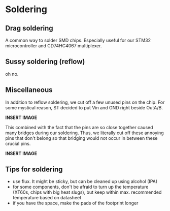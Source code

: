 # Soldering

## Drag soldering

A common way to solder SMD chips. Especially useful for our STM32 microcontroller and CD74HC4067 multiplexer.

## Sussy soldering (reflow)

oh no.

## Miscellaneous

In addition to reflow soldering, we cut off a few unused pins on the chip. For some mystical reason, ST decided to put Vin and GND right beside OutA/B. 

**INSERT IMAGE**

This combined with the fact that the pins are so close together caused many bridges during our soldering. Thus, we literally cut off these annoying pins that don't belong so that bridging would not occur in between these crucial pins. 

**INSERT IMAGE**

## Tips for soldering

- use flux. It might be sticky, but can be cleaned up using alcohol (IPA)
- for some components, don't be afraid to turn up the temperature (XT60s, chips with big heat slugs), but keep within max. recommended temperature based on datasheet
- if you have the space, make the pads of the footprint longer
